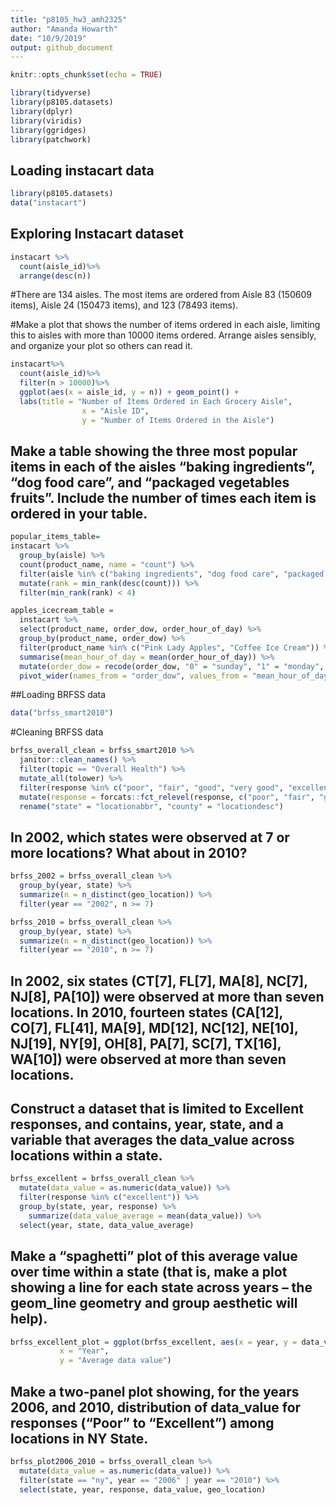 ```yaml
---
title: "p8105_hw3_amh2325"
author: "Amanda Howarth"
date: "10/9/2019"
output: github_document
---
```


```r
knitr::opts_chunk$set(echo = TRUE)
```

```r
library(tidyverse)
library(p8105.datasets)
library(dplyr)
library(viridis)
library(ggridges) 
library(patchwork)
```

## Loading instacart data 
```r
library(p8105.datasets)
data("instacart")
```
## Exploring Instacart dataset 

```r
instacart %>%
  count(aisle_id)%>%
  arrange(desc(n))
```
#There are 134 aisles. The most items are ordered from Aisle 83 (150609 items), Aisle 24 (150473 items), and 123 (78493 items).

#Make a plot that shows the number of items ordered in each aisle, limiting this to aisles with more than 10000 items ordered. Arrange aisles sensibly, and organize your plot so others can read it.
```r
instacart%>%
  count(aisle_id)%>%
  filter(n > 10000)%>%
  ggplot(aes(x = aisle_id, y = n)) + geom_point() +
  labs(title = "Number of Items Ordered in Each Grocery Aisle", 
                x = "Aisle ID",
                y = "Number of Items Ordered in the Aisle")
```
## Make a table showing the three most popular items in each of the aisles “baking ingredients”, “dog food care”, and “packaged vegetables fruits”. Include the number of times each item is ordered in your table.

```r
popular_items_table=
instacart %>%
  group_by(aisle) %>%
  count(product_name, name = "count") %>%
  filter(aisle %in% c("baking ingredients", "dog food care", "packaged vegetables fruits")) %>%
  mutate(rank = min_rank(desc(count))) %>%
  filter(min_rank(rank) < 4)
```

```r
apples_icecream_table =
  instacart %>%
  select(product_name, order_dow, order_hour_of_day) %>% 
  group_by(product_name, order_dow) %>%
  filter(product_name %in% c("Pink Lady Apples", "Coffee Ice Cream")) %>% 
  summarise(mean_hour_of_day = mean(order_hour_of_day)) %>%
  mutate(order_dow = recode(order_dow, "0" = "sunday", "1" = "monday", "2" = "tuesday", "3" = "wednesday", "4" = "thursday", "5" = "friday", "6" = "saturday")) %>% 
  pivot_wider(names_from = "order_dow", values_from = "mean_hour_of_day")
```

##Loading BRFSS data 
```r
data("brfss_smart2010")
```
#Cleaning BRFSS data 
```r
brfss_overall_clean = brfss_smart2010 %>%
  janitor::clean_names() %>%
  filter(topic == "Overall Health") %>%
  mutate_all(tolower) %>%
  filter(response %in% c("poor", "fair", "good", "very good", "excellent")) %>%
  mutate(response = forcats::fct_relevel(response, c("poor", "fair", "good", "very good", "excellent"))) %>%
  rename("state" = "locationabbr", "county" = "locationdesc")
```
## In 2002, which states were observed at 7 or more locations? What about in 2010?
```r
brfss_2002 = brfss_overall_clean %>%
  group_by(year, state) %>%
  summarize(n = n_distinct(geo_location)) %>%
  filter(year == "2002", n >= 7)

brfss_2010 = brfss_overall_clean %>%
  group_by(year, state) %>%
  summarize(n = n_distinct(geo_location)) %>%
  filter(year == "2010", n >= 7)
```
## In 2002, six states (CT[7], FL[7], MA[8], NC[7], NJ[8], PA[10]) were observed at more than seven locations. In 2010, fourteen states (CA[12], CO[7], FL[41], MA[9], MD[12], NC[12], NE[10], NJ[19], NY[9], OH[8], PA[7], SC[7], TX[16], WA[10]) were observed at more than seven locations. 

## Construct a dataset that is limited to Excellent responses, and contains, year, state, and a variable that averages the data_value across locations within a state. 
```r
brfss_excellent = brfss_overall_clean %>%
  mutate(data_value = as.numeric(data_value)) %>%
  filter(response %in% c("excellent")) %>% 
  group_by(state, year, response) %>%
    summarize(data_value_average = mean(data_value)) %>%
  select(year, state, data_value_average)
```
## Make a “spaghetti” plot of this average value over time within a state (that is, make a plot showing a line for each state across years – the geom_line geometry and group aesthetic will help).
```r
brfss_excellent_plot = ggplot(brfss_excellent, aes(x = year, y = data_value_average), group = state, color = state) + geom_point() + geom_line() + labs(title = "Average Data Values Across Locations within a State", 
           x = "Year",
           y = "Average data value")
``` 
## Make a two-panel plot showing, for the years 2006, and 2010, distribution of data_value for responses (“Poor” to “Excellent”) among locations in NY State.
```r
brfss_plot2006_2010 = brfss_overall_clean %>%
  mutate(data_value = as.numeric(data_value)) %>%
  filter(state == "ny", year == "2006" | year == "2010") %>%
  select(state, year, response, data_value, geo_location)
``` 





